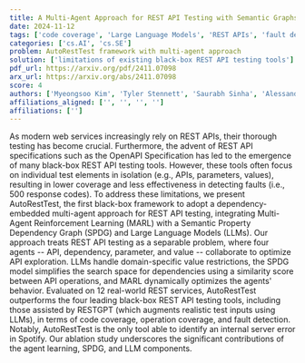 ```yaml
---
title: A Multi-Agent Approach for REST API Testing with Semantic Graphs and LLM-Driven Inputs
date: 2024-11-12
tags: ['code coverage', 'Large Language Models', 'REST APIs', 'fault detection', 'Multi-Agent Reinforcement Learning', 'API testing', 'operation coverage', 'Semantic Property Dependency Graph', 'OpenAPI Specification', 'black-box testing tools']
categories: ['cs.AI', 'cs.SE']
problem: AutoRestTest framework with multi-agent approach
solution: ['limitations of existing black-box REST API testing tools']
pdf_url: https://arxiv.org/pdf/2411.07098
arx_url: https://arxiv.org/abs/2411.07098
score: 4
authors: ['Myeongsoo Kim', 'Tyler Stennett', 'Saurabh Sinha', 'Alessandro Orso']
affiliations_aligned: ['', '', '', '']
affiliations: ['']
---
```



As modern web services increasingly rely on REST APIs, their thorough testing has become crucial. Furthermore, the advent of REST API specifications such as the OpenAPI Specification has led to the emergence of many black-box REST API testing tools. However, these tools often focus on individual test elements in isolation (e.g., APIs, parameters, values), resulting in lower coverage and less effectiveness in detecting faults (i.e., 500 response codes). To address these limitations, we present AutoRestTest, the first black-box framework to adopt a dependency-embedded multi-agent approach for REST API testing, integrating Multi-Agent Reinforcement Learning (MARL) with a Semantic Property Dependency Graph (SPDG) and Large Language Models (LLMs). Our approach treats REST API testing as a separable problem, where four agents -- API, dependency, parameter, and value -- collaborate to optimize API exploration. LLMs handle domain-specific value restrictions, the SPDG model simplifies the search space for dependencies using a similarity score between API operations, and MARL dynamically optimizes the agents' behavior. Evaluated on 12 real-world REST services, AutoRestTest outperforms the four leading black-box REST API testing tools, including those assisted by RESTGPT (which augments realistic test inputs using LLMs), in terms of code coverage, operation coverage, and fault detection. Notably, AutoRestTest is the only tool able to identify an internal server error in Spotify. Our ablation study underscores the significant contributions of the agent learning, SPDG, and LLM components.